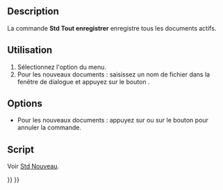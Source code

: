 <languages/>

{{Docnav/fr
|[[Std_SaveCopy/fr|Enregistrer une copie]]
|[[Std_Revert/fr|Rétablir]]
|[[Std_File_Menu/fr|Menu Fichier]]
|IconL=Std_SaveCopy.svg
|IconR=Std_Revert.svg
|IconC=Freecad.svg
}}

{{GuiCommand/fr
|Name=Std SaveAll
|Name/fr=Std Tout enregistrer
|MenuLocation=Fichier → Tout enregistrer
|Workbenches=Tous
|SeeAlso=[[Std_Save/fr|Std Enregistrer]]
}}

==Description==

La commande '''Std Tout enregistrer''' enregistre tous les documents actifs.

<span id="Usage"></span>
==Utilisation==

# Sélectionnez l'option {{MenuCommand|Fichier → [[Image:Std_SaveAll.svg|16px]] Tout enregistrer}} du menu.
# Pour les nouveaux documents : saisissez un nom de fichier dans la fenêtre de dialogue et appuyez sur le bouton {{Button|Enregistrer}}.

==Options==

* Pour les nouveaux documents : appuyez sur {{KEY|Échap}} ou sur le bouton {{Button|Annuler}} pour annuler la commande.

<span id="Scripting"></span>
==Script==

Voir [[Std_New/fr#Script|Std Nouveau]].


{{Docnav/fr
|[[Std_SaveCopy/fr|Enregistrer une copie]]
|[[Std_Revert/fr|Rétablir]]
|[[Std_File_Menu/fr|Menu Fichier]]
|IconL=Std_SaveCopy.svg
|IconR=Std_Revert.svg
|IconC=Freecad.svg
}}

{{Std_Base_navi{{#translation:}}}}
{{Userdocnavi{{#translation:}}}}